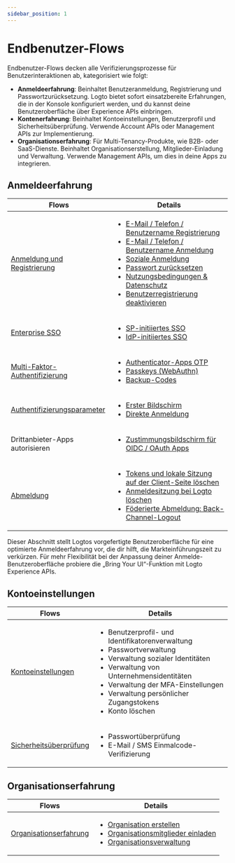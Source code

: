```yaml
---
sidebar_position: 1
---
```


# Endbenutzer-Flows

Endbenutzer-Flows decken alle Verifizierungsprozesse für Benutzerinteraktionen ab, kategorisiert wie folgt:

- **Anmeldeerfahrung**: Beinhaltet Benutzeranmeldung, Registrierung und Passwortzurücksetzung. Logto bietet sofort einsatzbereite Erfahrungen, die in der Konsole konfiguriert werden, und du kannst deine Benutzeroberfläche über Experience APIs einbringen.
- **Kontenerfahrung**: Beinhaltet Kontoeinstellungen, Benutzerprofil und Sicherheitsüberprüfung. Verwende Account APIs oder Management APIs zur Implementierung.
- **Organisationserfahrung**: Für Multi-Tenancy-Produkte, wie B2B- oder SaaS-Dienste. Beinhaltet Organisationserstellung, Mitglieder-Einladung und Verwaltung. Verwende Management APIs, um dies in deine Apps zu integrieren.

## Anmeldeerfahrung

| Flows                                                                    | Details                                                                                                                                                                                                                                                                                                                                                                                                                                                                                                                                                                                            |
| ------------------------------------------------------------------------ | -------------------------------------------------------------------------------------------------------------------------------------------------------------------------------------------------------------------------------------------------------------------------------------------------------------------------------------------------------------------------------------------------------------------------------------------------------------------------------------------------------------------------------------------------------------------------------------------------- |
| [Anmeldung und Registrierung](/end-user-flows/sign-up-and-sign-in)       | <ul><li>[E-Mail / Telefon / Benutzername Registrierung](/end-user-flows/sign-up-and-sign-in/sign-up)</li><li>[E-Mail / Telefon / Benutzername Anmeldung](/end-user-flows/sign-up-and-sign-in/sign-in)</li><li>[Soziale Anmeldung](/end-user-flows/sign-up-and-sign-in/social-sign-in)</li><li>[Passwort zurücksetzen](/end-user-flows/sign-up-and-sign-in/reset-password)</li><li>[Nutzungsbedingungen & Datenschutz](/end-user-flows/sign-up-and-sign-in/terms-and-privacy)</li><li>[Benutzerregistrierung deaktivieren](/end-user-flows/sign-up-and-sign-in/disable-user-registration)</li></ul> |
| [Enterprise SSO](/end-user-flows/enterprise-sso)                         | <ul><li>[SP-initiiertes SSO](/end-user-flows/enterprise-sso/sp-initiated-sso)</li><li>[IdP-initiiertes SSO](/end-user-flows/enterprise-sso/idp-initiated-sso)</li></ul>                                                                                                                                                                                                                                                                                                                                                                                                                            |
| [Multi-Faktor-Authentifizierung](/end-user-flows/mfa)                    | <ul><li>[Authenticator-Apps OTP](/end-user-flows/mfa/authenticator-app-otp)</li><li>[Passkeys (WebAuthn)](/end-user-flows/mfa/webauthn)</li><li>[Backup-Codes](/end-user-flows/mfa/backup-codes)</li></ul>                                                                                                                                                                                                                                                                                                                                                                                         |
| [Authentifizierungsparameter](/end-user-flows/authentication-parameters) | <ul><li>[Erster Bildschirm](/end-user-flows/authentication-parameters/first-screen)</li><li>[Direkte Anmeldung](/end-user-flows/authentication-parameters/direct-sign-in)</li></ul>                                                                                                                                                                                                                                                                                                                                                                                                                |
| Drittanbieter-Apps autorisieren                                          | <ul><li>[Zustimmungsbildschirm für OIDC / OAuth Apps](/end-user-flows/consent-screen)</li></ul>                                                                                                                                                                                                                                                                                                                                                                                                                                                                                                    |
| [Abmeldung](/end-user-flows/sign-out)                                    | <ul><li>[Tokens und lokale Sitzung auf der Client-Seite löschen](/end-user-flows/sign-out/#clear-tokens-and-local-session-at-the-client-side)</li><li>[Anmeldesitzung bei Logto löschen](/end-user-flows/sign-out/#clear-sign-in-session-at-logto)</li><li>[Föderierte Abmeldung: Back-Channel-Logout](/end-user-flows/sign-out/#federated-sign-out-back-channel-logout)</li></ul>                                                                                                                                                                                                                 |

Dieser Abschnitt stellt Logtos vorgefertigte Benutzeroberfläche für eine optimierte Anmeldeerfahrung vor, die dir hilft, die Markteinführungszeit zu verkürzen. Für mehr Flexibilität bei der Anpassung deiner Anmelde-Benutzeroberfläche probiere die „Bring Your UI“-Funktion mit Logto Experience APIs.

## Kontoeinstellungen

| Flows                                                           | Details                                                                                                                                                                                                                                                                                        |
| --------------------------------------------------------------- | ---------------------------------------------------------------------------------------------------------------------------------------------------------------------------------------------------------------------------------------------------------------------------------------------- |
| [Kontoeinstellungen](/end-user-flows/account-settings)          | <ul><li>Benutzerprofil- und Identifikatorenverwaltung</li><li>Passwortverwaltung</li><li>Verwaltung sozialer Identitäten</li><li>Verwaltung von Unternehmensidentitäten</li><li>Verwaltung der MFA-Einstellungen</li><li>Verwaltung persönlicher Zugangstokens</li><li>Konto löschen</li></ul> |
| [Sicherheitsüberprüfung](/end-user-flows/security-verification) | <ul><li>Passwortüberprüfung</li><li>E-Mail / SMS Einmalcode-Verifizierung</li></ul>                                                                                                                                                                                                            |

## Organisationserfahrung

| Flows                                                             | Details                                                                                                                                                                                                                                                                                                                    |
| ----------------------------------------------------------------- | -------------------------------------------------------------------------------------------------------------------------------------------------------------------------------------------------------------------------------------------------------------------------------------------------------------------------- |
| [Organisationserfahrung](/end-user-flows/organization-experience) | <ul><li>[Organisation erstellen](/end-user-flows/organization-experience/create-organization)</li><li>[Organisationsmitglieder einladen](/end-user-flows/organization-experience/invite-organization-members)</li><li>[Organisationsverwaltung](/end-user-flows/organization-experience/organization-management)</li></ul> |
